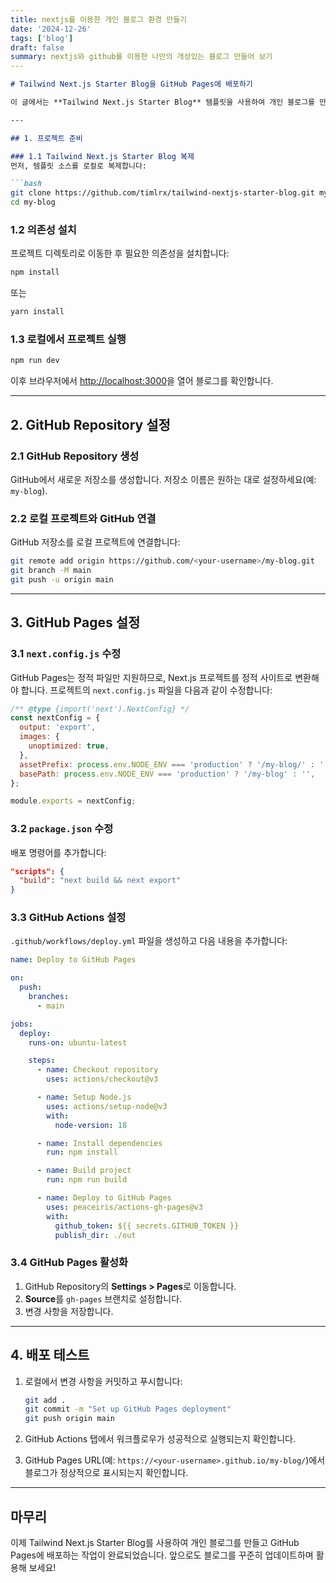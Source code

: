 ```yaml
---
title: nextjs를 이용한 개인 블로그 환경 만들기
date: '2024-12-26'
tags: ['blog']
draft: false
summary: nextjs와 github를 이용한 나만의 개성있는 블로그 만들어 보기
---
```


```markdown
# Tailwind Next.js Starter Blog을 GitHub Pages에 배포하기

이 글에서는 **Tailwind Next.js Starter Blog** 템플릿을 사용하여 개인 블로그를 만들고, GitHub Pages를 통해 배포하는 방법을 단계별로 설명합니다.

---

## 1. 프로젝트 준비

### 1.1 Tailwind Next.js Starter Blog 복제
먼저, 템플릿 소스를 로컬로 복제합니다:

```bash
git clone https://github.com/timlrx/tailwind-nextjs-starter-blog.git my-blog
cd my-blog
```

### 1.2 의존성 설치
프로젝트 디렉토리로 이동한 후 필요한 의존성을 설치합니다:

```bash
npm install
```
또는
```bash
yarn install
```

### 1.3 로컬에서 프로젝트 실행

```bash
npm run dev
```

이후 브라우저에서 [http://localhost:3000](http://localhost:3000)을 열어 블로그를 확인합니다.

---

## 2. GitHub Repository 설정

### 2.1 GitHub Repository 생성
GitHub에서 새로운 저장소를 생성합니다. 저장소 이름은 원하는 대로 설정하세요(예: `my-blog`).

### 2.2 로컬 프로젝트와 GitHub 연결
GitHub 저장소를 로컬 프로젝트에 연결합니다:

```bash
git remote add origin https://github.com/<your-username>/my-blog.git
git branch -M main
git push -u origin main
```

---

## 3. GitHub Pages 설정

### 3.1 `next.config.js` 수정
GitHub Pages는 정적 파일만 지원하므로, Next.js 프로젝트를 정적 사이트로 변환해야 합니다. 프로젝트의 `next.config.js` 파일을 다음과 같이 수정합니다:

```javascript
/** @type {import('next').NextConfig} */
const nextConfig = {
  output: 'export',
  images: {
    unoptimized: true,
  },
  assetPrefix: process.env.NODE_ENV === 'production' ? '/my-blog/' : '',
  basePath: process.env.NODE_ENV === 'production' ? '/my-blog' : '',
};

module.exports = nextConfig;
```

### 3.2 `package.json` 수정
배포 명령어를 추가합니다:

```json
"scripts": {
  "build": "next build && next export"
}
```

### 3.3 GitHub Actions 설정
`.github/workflows/deploy.yml` 파일을 생성하고 다음 내용을 추가합니다:

```yaml
name: Deploy to GitHub Pages

on:
  push:
    branches:
      - main

jobs:
  deploy:
    runs-on: ubuntu-latest

    steps:
      - name: Checkout repository
        uses: actions/checkout@v3

      - name: Setup Node.js
        uses: actions/setup-node@v3
        with:
          node-version: 18

      - name: Install dependencies
        run: npm install

      - name: Build project
        run: npm run build

      - name: Deploy to GitHub Pages
        uses: peaceiris/actions-gh-pages@v3
        with:
          github_token: ${{ secrets.GITHUB_TOKEN }}
          publish_dir: ./out
```

### 3.4 GitHub Pages 활성화
1. GitHub Repository의 **Settings > Pages**로 이동합니다.
2. **Source**를 `gh-pages` 브랜치로 설정합니다.
3. 변경 사항을 저장합니다.

---

## 4. 배포 테스트

1. 로컬에서 변경 사항을 커밋하고 푸시합니다:

   ```bash
   git add .
   git commit -m "Set up GitHub Pages deployment"
   git push origin main
   ```

2. GitHub Actions 탭에서 워크플로우가 성공적으로 실행되는지 확인합니다.
3. GitHub Pages URL(예: `https://<your-username>.github.io/my-blog/`)에서 블로그가 정상적으로 표시되는지 확인합니다.

---

## 마무리

이제 Tailwind Next.js Starter Blog를 사용하여 개인 블로그를 만들고 GitHub Pages에 배포하는 작업이 완료되었습니다. 앞으로도 블로그를 꾸준히 업데이트하며 활용해 보세요!

```

